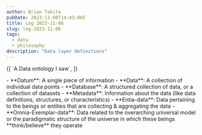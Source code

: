```yaml
---
author: Brian Takita
pubDate: 2023-11-06T14:43:00Z
title: Log 2023-11-06
slug: log-2023-11-06
tags:
  - data
  - philosophy
description: "Data layer definitions"
---
```


<p>
	{[
		`A Data ontology I saw`,
		<Rel dom={
			V_footnote({ ctx, id: 'clif-high-data' },
				V_atb({ href: 'https://youtu.be/z78fcGbtZ94?si=JznGhvjrl0EvgBPj&t=639' },
					`SCI-FI WORLD LUNACY - EXPLORERS' GUIDE TO SCIFI WORLD`))
		}/>
	]}
</p>
- **Datum**: A single piece of information
- **Data**: A collection of individual data points
- **Database**: A structured collection of data, or a collection of datasets
- **Metadata**: Information about the data (like data definitions, structures, or characteristics)
- **Entia-data**: Data pertaining to the beings or entities that are collecting & aggregating the data
- **Omnia-Exemplar-data**: Data related to the overarching universal model or the paradigmatic structure of the
universe in which these beings **think/believe** they operate
<Rel dom={V_footnote_list({ ctx })}></Rel>
